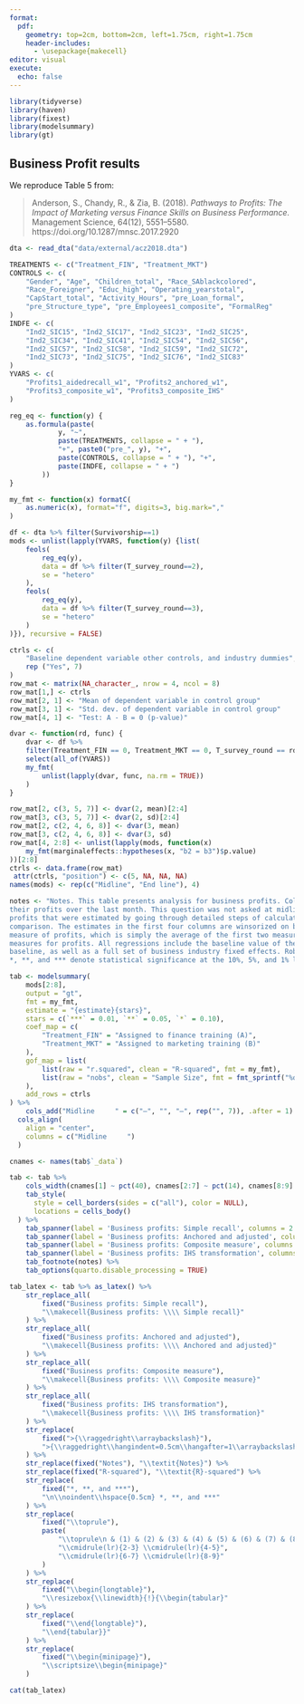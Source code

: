 ```yaml
---
format: 
  pdf:
    geometry: top=2cm, bottom=2cm, left=1.75cm, right=1.75cm
    header-includes:
      - \usepackage{makecell}
editor: visual
execute:
  echo: false
---
```


```r
library(tidyverse)
library(haven)
library(fixest)
library(modelsummary)
library(gt)
```

## Business Profit results

We reproduce Table 5 from:

> Anderson, S., Chandy, R., & Zia, B. (2018). *Pathways to Profits: The Impact of Marketing versus Finance Skills on Business Performance.* Management Science, 64(12), 5551–5580. https://doi.org/10.1287/mnsc.2017.2920

```r
dta <- read_dta("data/external/acz2018.dta")

TREATMENTS <- c("Treatment_FIN", "Treatment_MKT")
CONTROLS <- c(
	"Gender", "Age", "Children_total", "Race_SAblackcolored",
	"Race_Foreigner", "Educ_high", "Operating_yearstotal",
	"CapStart_total", "Activity_Hours", "pre_Loan_formal",
	"pre_Structure_type", "pre_Employees1_composite", "FormalReg"
)
INDFE <- c(
	"Ind2_SIC15", "Ind2_SIC17", "Ind2_SIC23", "Ind2_SIC25",
	"Ind2_SIC34", "Ind2_SIC41", "Ind2_SIC54", "Ind2_SIC56",
	"Ind2_SIC57", "Ind2_SIC58", "Ind2_SIC59", "Ind2_SIC72",
	"Ind2_SIC73", "Ind2_SIC75", "Ind2_SIC76", "Ind2_SIC83"
)
YVARS <- c(
	"Profits1_aidedrecall_w1", "Profits2_anchored_w1",
	"Profits3_composite_w1", "Profits3_composite_IHS"
)
```

```r
reg_eq <- function(y) {
	as.formula(paste(
			y, "~", 
			paste(TREATMENTS, collapse = " + "), 
			"+", paste0("pre_", y), "+",
			paste(CONTROLS, collapse = " + "), "+",
			paste(INDFE, collapse = " + ") 
		))
}

my_fmt <- function(x) formatC(
	as.numeric(x), format="f", digits=3, big.mark=","
)

df <- dta %>% filter(Survivorship==1)
mods <- unlist(lapply(YVARS, function(y) {list(
	feols(
		reg_eq(y), 
		data = df %>% filter(T_survey_round==2), 
		se = "hetero"
	),
	feols(
		reg_eq(y), 
		data = df %>% filter(T_survey_round==3), 
		se = "hetero"
	)
)}), recursive = FALSE)

ctrls <- c(
	"Baseline dependent variable other controls, and industry dummies",
	rep ("Yes", 7)
)
row_mat <- matrix(NA_character_, nrow = 4, ncol = 8)
row_mat[1,] <- ctrls
row_mat[2, 1] <- "Mean of dependent variable in control group"
row_mat[3, 1] <- "Std. dev. of dependent variable in control group"
row_mat[4, 1] <- "Test: A - B = 0 (p-value)"

dvar <- function(rd, func) {
	dvar <- df %>% 
	filter(Treatment_FIN == 0, Treatment_MKT == 0, T_survey_round == rd) %>% 
	select(all_of(YVARS)) 
	my_fmt(
		unlist(lapply(dvar, func, na.rm = TRUE))
	)
} 

row_mat[2, c(3, 5, 7)] <- dvar(2, mean)[2:4]
row_mat[3, c(3, 5, 7)] <- dvar(2, sd)[2:4]
row_mat[2, c(2, 4, 6, 8)] <- dvar(3, mean)
row_mat[3, c(2, 4, 6, 8)] <- dvar(3, sd)
row_mat[4, 2:8] <- unlist(lapply(mods, function(x)
	my_fmt(marginaleffects::hypotheses(x, "b2 = b3")$p.value)
))[2:8]
ctrls <- data.frame(row_mat)
 attr(ctrls, "position") <- c(5, NA, NA, NA)
names(mods) <- rep(c("Midline", "End line"), 4)

notes <- "Notes. This table presents analysis for business profits. Columns (1) and (2) present the simple recall estimate, which asked respondents for
their profits over the last month. This question was not asked at midline. Columns (3) and (4) present anchored and adjusted measures for
profits that were estimated by going through detailed steps of calculating sales and costs with the respondent, allowing for adjustments and
comparison. The estimates in the first four columns are winsorized on both tails at the 1% level. Columns (5) and (6) present a composite
measure of profits, which is simply the average of the first two measures. Columns (7) and (8) present the inverse hyperbolic sine transformation
measures for profits. All regressions include the baseline value of the dependent variable, controls for owner and business characteristics at
baseline, as well as a full set of business industry fixed effects. Robust standard errors are reported in parentheses.
*, **, and *** denote statistical significance at the 10%, 5%, and 1% levels, respectively."

tab <- modelsummary(
	mods[2:8], 
	output = "gt",
	fmt = my_fmt, 
	estimate = "{estimate}{stars}",
	stars = c(`***` = 0.01, `**` = 0.05, `*` = 0.10),
	coef_map = c(
		"Treatment_FIN" = "Assigned to finance training (A)",
		"Treatment_MKT" = "Assigned to marketing training (B)" 
	),
	gof_map = list(
		list(raw = "r.squared", clean = "R-squared", fmt = my_fmt),
		list(raw = "nobs", clean = "Sample Size", fmt = fmt_sprintf("%d"))
	),
	add_rows = ctrls
) %>%
	cols_add("Midline     " = c("—", "", "—", rep("", 7)), .after = 1) %>%
  cols_align(
    align = "center",
    columns = c("Midline     ")   
  ) 

cnames <- names(tab$`_data`) 

tab <- tab %>%
	cols_width(cnames[1] ~ pct(40), cnames[2:7] ~ pct(14), cnames[8:9] ~ pct(12)) %>%
	tab_style(
	  style = cell_borders(sides = c("all"), color = NULL),
	  locations = cells_body()
  ) %>%
	tab_spanner(label = 'Business profits: Simple recall', columns = 2:3) %>%
	tab_spanner(label = 'Business profits: Anchored and adjusted', columns = 4:5) %>%
	tab_spanner(label = 'Business profits: Composite measure', columns = 6:7) %>%
	tab_spanner(label = 'Business profits: IHS transformation', columns = 8:9) %>%
	tab_footnote(notes) %>%
	tab_options(quarto.disable_processing = TRUE)

tab_latex <- tab %>% as_latex() %>% 
	str_replace_all(
		fixed("Business profits: Simple recall"), 
		"\\makecell{Business profits: \\\\ Simple recall}"
	) %>%
	str_replace_all(
		fixed("Business profits: Anchored and adjusted"), 
		"\\makecell{Business profits: \\\\ Anchored and adjusted}"
	) %>% 	
	str_replace_all(
		fixed("Business profits: Composite measure"), 
		"\\makecell{Business profits: \\\\ Composite measure}"
	) %>% 
	str_replace_all(
		fixed("Business profits: IHS transformation"), 
		"\\makecell{Business profits: \\\\ IHS transformation}"
	) %>%
	str_replace(
		fixed(">{\\raggedright\\arraybackslash}"),
		">{\\raggedright\\hangindent=0.5cm\\hangafter=1\\arraybackslash}"
	) %>%
	str_replace(fixed("Notes"), "\\textit{Notes}") %>%
	str_replace(fixed("R-squared"), "\\textit{R}-squared") %>%
	str_replace(
		fixed("*, **, and ***"),
		"\n\\noindent\\hspace{0.5cm} *, **, and ***"
	) %>%
	str_replace(
		fixed("\\toprule"),
		paste(
			"\\toprule\n & (1) & (2) & (3) & (4) & (5) & (6) & (7) & (8) \\\\",
			"\\cmidrule(lr){2-3} \\cmidrule(lr){4-5}", 
			"\\cmidrule(lr){6-7} \\cmidrule(lr){8-9}"
		)
	) %>%
	str_replace(
		fixed("\\begin{longtable}"),
		"\\resizebox{\\linewidth}{!}{\\begin{tabular}"
	) %>%
	str_replace(
		fixed("\\end{longtable}"),
		"\\end{tabular}}"
	) %>% 
	str_replace(
		fixed("\\begin{minipage}"),
		"\\scriptsize\\begin{minipage}"
	)

cat(tab_latex)
```